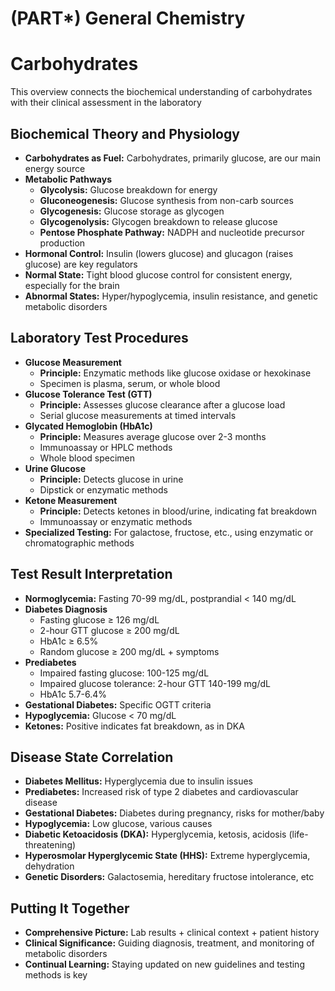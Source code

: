 # (PART\*) General Chemistry {-}

# Carbohydrates {-}

This overview connects the biochemical understanding of carbohydrates with their clinical assessment in the laboratory

## **Biochemical Theory and Physiology** {-}

*   **Carbohydrates as Fuel:** Carbohydrates, primarily glucose, are our main energy source
*   **Metabolic Pathways**
    *   **Glycolysis:** Glucose breakdown for energy
    *   **Gluconeogenesis:** Glucose synthesis from non-carb sources
    *   **Glycogenesis:** Glucose storage as glycogen
    *   **Glycogenolysis:** Glycogen breakdown to release glucose
    *   **Pentose Phosphate Pathway:** NADPH and nucleotide precursor production
*   **Hormonal Control:** Insulin (lowers glucose) and glucagon (raises glucose) are key regulators
*   **Normal State:** Tight blood glucose control for consistent energy, especially for the brain
*   **Abnormal States:** Hyper/hypoglycemia, insulin resistance, and genetic metabolic disorders

## **Laboratory Test Procedures** {-}

*   **Glucose Measurement**
    *   **Principle:** Enzymatic methods like glucose oxidase or hexokinase
    *   Specimen is plasma, serum, or whole blood
*   **Glucose Tolerance Test (GTT)**
    *   **Principle:** Assesses glucose clearance after a glucose load
    *   Serial glucose measurements at timed intervals
*   **Glycated Hemoglobin (HbA1c)**
    *   **Principle:** Measures average glucose over 2-3 months
    *   Immunoassay or HPLC methods
    *   Whole blood specimen
*   **Urine Glucose**
    *   **Principle:** Detects glucose in urine
    *   Dipstick or enzymatic methods
*   **Ketone Measurement**
    *   **Principle:** Detects ketones in blood/urine, indicating fat breakdown
    *   Immunoassay or enzymatic methods
*   **Specialized Testing:** For galactose, fructose, etc., using enzymatic or chromatographic methods

## **Test Result Interpretation** {-}

*   **Normoglycemia:** Fasting 70-99 mg/dL, postprandial < 140 mg/dL
*   **Diabetes Diagnosis**
    *   Fasting glucose ≥ 126 mg/dL
    *   2-hour GTT glucose ≥ 200 mg/dL
    *   HbA1c ≥ 6.5%
    *   Random glucose ≥ 200 mg/dL + symptoms
*   **Prediabetes**
    *   Impaired fasting glucose: 100-125 mg/dL
    *   Impaired glucose tolerance: 2-hour GTT 140-199 mg/dL
    *   HbA1c 5.7-6.4%
*   **Gestational Diabetes:** Specific OGTT criteria
*   **Hypoglycemia:** Glucose < 70 mg/dL
*   **Ketones:** Positive indicates fat breakdown, as in DKA

## **Disease State Correlation** {-}

*   **Diabetes Mellitus:** Hyperglycemia due to insulin issues
*   **Prediabetes:** Increased risk of type 2 diabetes and cardiovascular disease
*   **Gestational Diabetes:** Diabetes during pregnancy, risks for mother/baby
*   **Hypoglycemia:** Low glucose, various causes
*   **Diabetic Ketoacidosis (DKA):** Hyperglycemia, ketosis, acidosis (life-threatening)
*   **Hyperosmolar Hyperglycemic State (HHS):** Extreme hyperglycemia, dehydration
*   **Genetic Disorders:** Galactosemia, hereditary fructose intolerance, etc

## **Putting It Together** {-}

*   **Comprehensive Picture:** Lab results + clinical context + patient history
*   **Clinical Significance:** Guiding diagnosis, treatment, and monitoring of metabolic disorders
*   **Continual Learning:** Staying updated on new guidelines and testing methods is key
